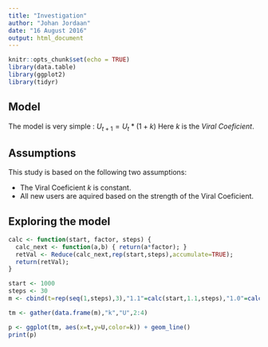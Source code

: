 ```yaml
---
title: "Investigation"
author: "Johan Jordaan"
date: "16 August 2016"
output: html_document
---
```


```r
knitr::opts_chunk$set(echo = TRUE)
library(data.table)
library(ggplot2)
library(tidyr)
```

## Model
The model is very simple :  $U_{t+1} = U_t * (1+k)$
Here $k$ is the *Viral Coeficient*.  

## Assumptions
This study is based on the following two assumptions:

* The Viral Coeficient $k$ is constant. 
* All new users are aquired based on the strength of the Viral Coeficient.

## Exploring the model
```r
calc <- function(start, factor, steps) {
  calc_next <- function(a,b) { return(a*factor); }   
  retVal <- Reduce(calc_next,rep(start,steps),accumulate=TRUE);
  return(retVal);
}

start <- 1000
steps <- 30
m <- cbind(t=rep(seq(1,steps),3),"1.1"=calc(start,1.1,steps),"1.0"=calc(start,0.9,steps),"0.9"=calc(start,1,steps))

tm <- gather(data.frame(m),"k","U",2:4)
```


```r
p <- ggplot(tm, aes(x=t,y=U,color=k)) + geom_line()
print(p)

```


